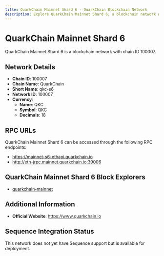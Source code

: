 ```yaml
--- 
title: QuarkChain Mainnet Shard 6 - QuarkChain Blockchain Network
description: Explore QuarkChain Mainnet Shard 6, a blockchain network with chain ID 100007. Learn about its native currency, QKC, and how to interact with the network.
---
```


# QuarkChain Mainnet Shard 6

QuarkChain Mainnet Shard 6 is a blockchain network with chain ID 100007.

## Network Details

- **Chain ID**: 100007
- **Chain Name**: QuarkChain
- **Short Name**: qkc-s6
- **Network ID**: 100007
- **Currency**: 
  - **Name**: QKC
  - **Symbol**: QKC
  - **Decimals**: 18

## RPC URLs

QuarkChain Mainnet Shard 6 can be accessed through the following RPC endpoints:

- https://mainnet-s6-ethapi.quarkchain.io
- http://eth-jrpc.mainnet.quarkchain.io:39006

## QuarkChain Mainnet Shard 6 Block Explorers

- [quarkchain-mainnet](https://mainnet.quarkchain.io/6)

## Additional Information

- **Official Website**: https://www.quarkchain.io

## Sequence Integration Status

This network does not yet have Sequence support but is available for deployment.
